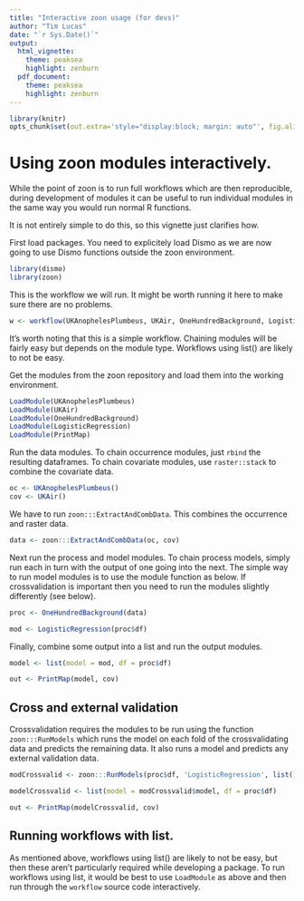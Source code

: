 ```yaml
---
title: "Interactive zoon usage (for devs)"
author: "Tim Lucas"
date: "`r Sys.Date()`"
output: 
  html_vignette:
    theme: peaksea
    highlight: zenburn
  pdf_document:
    theme: peaksea
    highlight: zenburn
---
```

<!--
%\VignetteEngine{knitr::knitr}
%\VignetteIndexEntry{Interactive zoon usage (for devs)}
-->


```r
library(knitr)
opts_chunk$set(out.extra='style="display:block; margin: auto"', fig.align="center")
```


# Using zoon modules interactively.

While the point of zoon is to run full workflows which are then reproducible, during development of modules it can be useful to run individual modules in the same way you would run normal R functions. 

It is not entirely simple to do this, so this vignette just clarifies how. 

First load packages. You need to explicitely load Dismo as we are now going to use Dismo functions outside the zoon environment.
```r
library(dismo)
library(zoon)
```

This is the workflow we will run. It might be worth running it here to make sure there are no problems. 

```r
w <- workflow(UKAnophelesPlumbeus, UKAir, OneHundredBackground, LogisticRegression, PrintMap)
```

It's worth noting that this is a simple workflow. Chaining modules will be fairly easy but depends on the module type. Workflows using list() are likely to not be easy. 

Get the modules from the zoon repository and load them into the working environment.
```r
LoadModule(UKAnophelesPlumbeus)
LoadModule(UKAir)
LoadModule(OneHundredBackground)
LoadModule(LogisticRegression)
LoadModule(PrintMap)
```
 
Run the data modules. To chain occurrence modules, just `rbind` the resulting dataframes. To chain covariate modules, use `raster::stack` to combine the covariate data.
```r
oc <- UKAnophelesPlumbeus()
cov <- UKAir()
```


We have to run `zoon:::ExtractAndCombData`. This combines the occurrence and raster data.
```r
data <- zoon:::ExtractAndCombData(oc, cov)
```

Next run the process and model modules. To chain process models, simply run each in turn with the output of one going into the next. The simple way to run model modules is to use the module function as below. If crossvalidation is important then you need to run the modules slightly differently (see below).
```r
proc <- OneHundredBackground(data)

mod <- LogisticRegression(proc$df)
```

Finally, combine some output into a list and run the output modules.
```r
model <- list(model = mod, df = proc$df)

out <- PrintMap(model, cov)
```

## Cross and external validation

Crossvalidation requires the modules to be run using the function `zoon:::RunModels` which runs the model on each fold of the crossvalidating data and predicts the remaining data. It also runs a model and predicts any external validation data.

```r
modCrossvalid <- zoon:::RunModels(proc$df, 'LogisticRegression', list(), environment())

modelCrossvalid <- list(model = modCrossvalid$model, df = proc$df)

out <- PrintMap(modelCrossvalid, cov)
```

## Running workflows with list.

As mentioned above, workflows using list() are likely to not be easy, but then these aren't particularly required while developing a package. To run workflows using list, it would be best to use `LoadModule` as above and then run through the `workflow` source code interactively.
